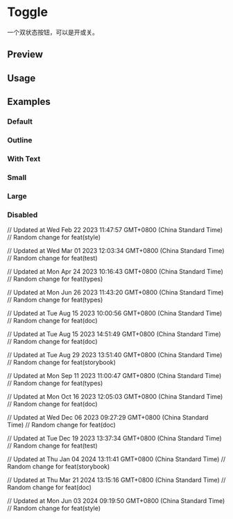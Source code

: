 

<Meta of={ToggleStories} />

<RadixPrimitiveDocsButton name='toggle' />

# Toggle

一个双状态按钮，可以是开或关。

## Preview

<Canvas of={ToggleStories.Default} />

<Controls />

## Usage



<Source code={importCode} language='ts' dark />
<Source code={usageCode} language='tsx' dark />

## Examples

### Default

<Canvas of={ToggleStories.Default} />

### Outline

<Canvas of={ToggleStories.Outline} />

### With Text

<Canvas of={ToggleStories.WithText} />

### Small

<Canvas of={ToggleStories.Small} />

### Large

<Canvas of={ToggleStories.Large} />

### Disabled

<Canvas of={ToggleStories.Disabled} />

// Updated at Wed Feb 22 2023 11:47:57 GMT+0800 (China Standard Time)
// Random change for feat(style)

// Updated at Wed Mar 01 2023 12:03:34 GMT+0800 (China Standard Time)
// Random change for feat(test)

// Updated at Mon Apr 24 2023 10:16:43 GMT+0800 (China Standard Time)
// Random change for feat(types)

// Updated at Mon Jun 26 2023 11:43:20 GMT+0800 (China Standard Time)
// Random change for feat(types)

// Updated at Tue Aug 15 2023 10:00:56 GMT+0800 (China Standard Time)
// Random change for feat(doc)

// Updated at Tue Aug 15 2023 14:51:49 GMT+0800 (China Standard Time)
// Random change for feat(doc)

// Updated at Tue Aug 29 2023 13:51:40 GMT+0800 (China Standard Time)
// Random change for feat(storybook)

// Updated at Mon Sep 11 2023 11:00:47 GMT+0800 (China Standard Time)
// Random change for feat(types)

// Updated at Mon Oct 16 2023 12:05:03 GMT+0800 (China Standard Time)
// Random change for feat(doc)

// Updated at Wed Dec 06 2023 09:27:29 GMT+0800 (China Standard Time)
// Random change for feat(doc)

// Updated at Tue Dec 19 2023 13:37:34 GMT+0800 (China Standard Time)
// Random change for feat(test)

// Updated at Thu Jan 04 2024 13:11:41 GMT+0800 (China Standard Time)
// Random change for feat(storybook)

// Updated at Thu Mar 21 2024 13:15:16 GMT+0800 (China Standard Time)
// Random change for feat(doc)

// Updated at Mon Jun 03 2024 09:19:50 GMT+0800 (China Standard Time)
// Random change for feat(style)
